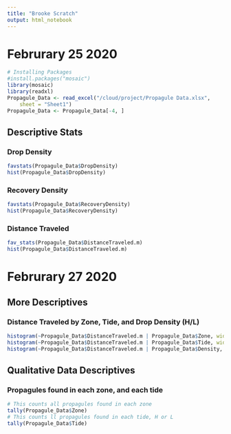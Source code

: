 ```yaml
---
title: "Brooke Scratch"
output: html_notebook
---
```


# Februrary 25 2020

```r
# Installing Packages
#install.packages("mosaic")
library(mosaic)
library(readxl)
Propagule_Data <- read_excel("/cloud/project/Propagule Data.xlsx", 
    sheet = "Sheet1")
Propagule_Data <- Propagule_Data[-4, ]
```

## Descriptive Stats

### Drop Density
```r
favstats(Propagule_Data$DropDensity)
hist(Propagule_Data$DropDensity)
```

### Recovery Density
```r
favstats(Propagule_Data$RecoveryDensity)
hist(Propagule_Data$RecoveryDensity)
```

### Distance Traveled
```r
fav_stats(Propagule_Data$DistanceTraveled.m)
hist(Propagule_Data$DistanceTraveled.m)
```

# Februrary 27 2020

## More Descriptives
### Distance Traveled by Zone, Tide, and Drop Density (H/L)
```r
histogram(~Propagule_Data$DistanceTraveled.m | Propagule_Data$Zone, width=300, data = Propagule_Data)
histogram(~Propagule_Data$DistanceTraveled.m | Propagule_Data$Tide, width=300, data = Propagule_Data)
histogram(~Propagule_Data$DistanceTraveled.m | Propagule_Data$Density, width=300, data = Propagule_Data)
```

## Qualitative Data Descriptives
### Propagules found in each zone, and each tide
```r
# This counts all propagules found in each zone 
tally(Propagule_Data$Zone)
# This counts ll propagules found in each tide, H or L
tally(Propagule_Data$Tide)
```



